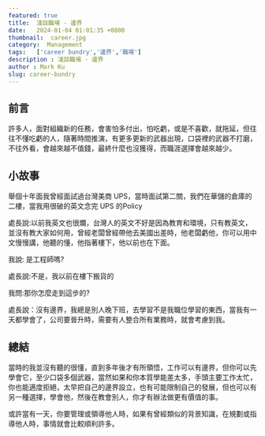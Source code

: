 ```yaml
---
featured: true
title:  淺談職場 - 邊界
date:   2024-01-04 01:01:35 +0800
thumbnail:  career.jpg
category:  Management
tags:   ['career bundry','邊界','職場']
description : 淺談職場 - 邊界
author : Mark Ku
slug: career-bundry
---
```


## 前言
許多人，面對組織新的任務，會害怕多付出，怕吃虧，或是不喜歡，就拖延，但往往不懂吃虧的人，隨著時間推演，有更多更新的武器出現，口袋裡的武器不打磨，不往外看，會越來越不值錢，最終什麼也沒獲得，而職涯選擇會越來越少。  

## 小故事
舉個十年面我曾經面試過台灣美商 UPS，當時面試第二關，我們在華儲的倉庫的二樓，當我用很破的英文念完 UPS 的Policy  

處長說:以前我英文也很爛，台灣人的英文不好是因為教育和環境，只有教英文，並沒有教大家如何用，曾經老闆曾經帶他去美國出差時，他老闆虧他，你可以用中文慢慢講，他聽的懂，他指著樓下，他以前也在下面。  

我說: 是工程師嗎?  

處長說:不是，我以前在樓下搬貨的  

我問:那你怎麼走到這步的?  

處長說：沒有邊界，我總是別人晚下班，去學習不是我職位學習的東西，當我有一天都學會了，公司要晉升時，需要有人整合所有業務時，就會考慮到我。  

## 總結
當時的我並沒有聽的很懂，直到多年後才有所領悟，工作可以有邊界，但你可以先學會它，至少口袋多個武器，當然如果和你本質學能差太多，手頭主要工作太忙，你也能適度拒絕，太早把自己的邊界設立，也有可能限制自己的發展，但也可以有另一種選擇，學會他，然後在教會別人，你才有辦法做更有價值的事。  
 
或許當有一天，你要管理或領導他人時，如果有曾經類似的背景知識，在規劃或指導他人時，事情就會比較順利許多。  

